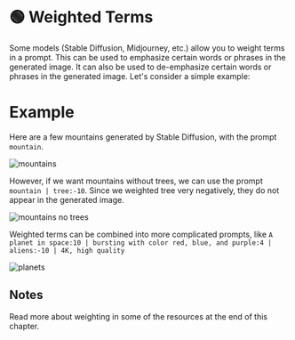 
# 🟢 Weighted Terms

Some models (Stable Diffusion, Midjourney, etc.) allow you to weight terms in a prompt. This can be used to emphasize certain words or phrases in the generated image. It can
also be used to de-emphasize certain words or phrases in the generated image. Let's consider a simple example:

# Example

Here are a few mountains generated by Stable Diffusion, with the prompt `mountain`.

<div style={{ textAlign: "center" }}>
  <Image
    src="/docs/assets/images_chapter/mountains.webp"
    width={1268}
    height={1158}
    style={{ width: "350px", margin: "auto" }}
   alt="mountains" />
</div>

However, if we want mountains without trees, we can use the prompt `mountain | tree:-10`. Since we weighted tree very negatively, they do not appear in the generated image.

<div style={{ textAlign: "center" }}>
  <Image
    src="/docs/assets/images_chapter/mountains_no_trees.webp"
    width={1268}
    height={1158}
    style={{ width: "350px", margin: "auto" }}
   alt="mountains no trees" />
</div>

Weighted terms can be combined into more complicated prompts, like
`A planet in space:10 | bursting with color red, blue, and purple:4 | aliens:-10 | 4K, high quality`

<div style={{ textAlign: "center" }}>
  <Image
    src="/docs/assets/images_chapter/planets.webp"
    width={1268}
    height={1158}
    style={{ width: "350px", margin: "auto" }}
   alt="planets" />
</div>

## Notes

Read more about weighting in some of the resources at the end of this chapter.
